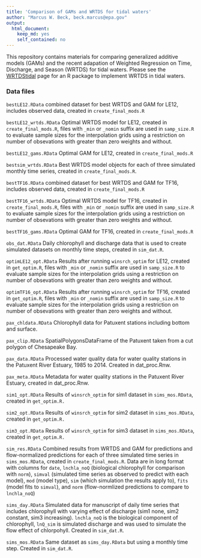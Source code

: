 ```yaml
---
title: 'Comparison of GAMs and WRTDS for tidal waters'
author: "Marcus W. Beck, beck.marcus@epa.gov"
output:
  html_document:
    keep_md: yes
    self_contained: no
---
```


This repository contains materials for comparing generalized additive models (GAMs) and the recent adapation of Weighted Regression on Time, Discharge, and Season (WRTDS) for tidal waters.  Please see the [WRTDStidal](https://github.com/fawda123/wtreg_for_estuaries) page for an R package to implement WRTDS in tidal waters.

### Data files

`bestLE12.RData` combined dataset for best WRTDS and GAM for LE12, includes observed data, created in `create_final_mods.R`

`bestLE12_wrtds.RData` Optimal WRTDS model for LE12, created in `create_final_mods.R`, files with `_min` or `_nomin` suffix are used in `samp_size.R` to evaluate sample sizes for the interpolation grids using a restriction on number of obsevations with greater than zero weights and without.  
 
`bestLE12_gams.RData` Optimal GAM for LE12, created in `create_final_mods.R`
 
`bestsim_wrtds.RData` Best WRTDS model objects for each of three simulated monthly time series, created in `create_final_mods.R`.
 
`bestTF16.RData` combined dataset for best WRTDS and GAM for TF16, includes observed data, created in `create_final_mods.R`
 
`bestTF16_wrtds.RData` Optimal WRTDS model for TF16, created in `create_final_mods.R`, files with `_min` or `_nomin` suffix are used in `samp_size.R` to evaluate sample sizes for the interpolation grids using a restriction on number of obsevations with greater than zero weights and without. 

`bestTF16_gams.RData` Optimal GAM for TF16, created in `create_final_mods.R`

`obs_dat.RData` Daily chlorophyll and discharge data that is used to create simulated datasets on monthly time steps, created in `sim_dat.R`.

`optimLE12_opt.RData` Results after running `winsrch_optim` for LE12, created in `get_optim.R`, files with `_min` or `_nomin` suffix are used in `samp_size.R` to evaluate sample sizes for the interpolation grids using a restriction on number of obsevations with greater than zero weights and without. 

`optimTF16_opt.RData` Results after running `winsrch_optim` for TF16, created in `get_optim.R`, files with `_min` or `_nomin` suffix are used in `samp_size.R` to evaluate sample sizes for the interpolation grids using a restriction on number of obsevations with greater than zero weights and without. 

`pax_chldata.RData` Chlorophyll data for Patuxent stations including bottom and surface.

`pax_clip.RData` SpatialPolygonsDataFrame of the Patuxent taken from a cut polygon of Chesapeake Bay.

`pax_data.RData` Processed water quality data for water quality stations in the Patuxent River Estuary, 1985 to 2014.  Created in dat_proc.Rnw.

`pax_meta.RData` Metadata for water quality stations in the Patuxent River Estuary, created in dat_proc.Rnw.

`sim1_opt.RData` Results of `winsrch_optim` for sim1 dataset in `sims_mos.RData`, created in `get_optim.R.`

`sim2_opt.RData` Results of `winsrch_optim` for sim2 dataset in `sims_mos.RData`, created in `get_optim.R.`

`sim3_opt.RData` Results of `winsrch_optim` for sim3 dataset in `sims_mos.RData`, created in `get_optim.R.`

`sim_res.RData` Combined results from WRTDS and GAM for predictions and flow-normalized predictions for each of three simulated time series in `sims_mos.RData`, created in `create_final_mods.R`.  Data are in long format with columns for `date`, `lnchla_noQ ` (biological chlorophyll for comparison with `norm`), `simval` (simulated time series as observed to predict with each model), `mod` (model type), `sim` (which simulation the results apply to), `fits` (model fits to `simval`), and `norm` (flow-normlized predictions to compare to `lnchla_noQ`)

`sims_day.RData` Simulated data for manuscript of daily time series that includes chlorophyll with varying effect of discharge (sim1 none, sim2 constant, sim3 increasing).  `lnchla_noQ` is the biological component of chlorophyll, `lnQ_sim` is simulated discharge and was used to simulate the flow effect of chlorpohyll.  Created in `sim_dat.R`.

`sims_mos.RData` Same dataset as `sims_day.RData` but using a monthly time step.  Created in `sim_dat.R`.
